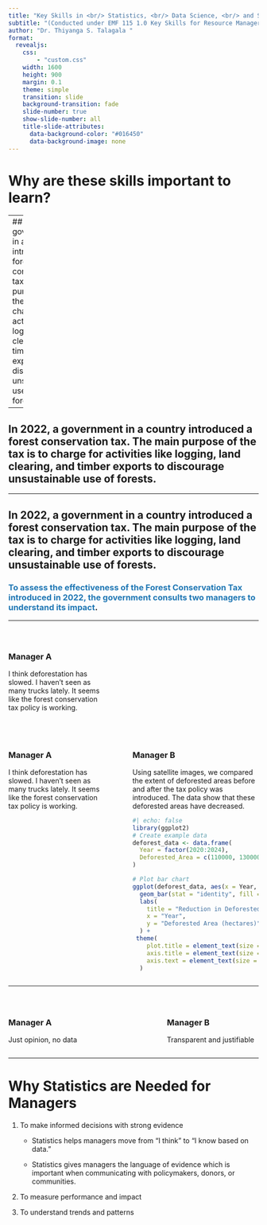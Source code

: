 ```yaml
---
title: "Key Skills in <br/> Statistics, <br/> Data Science, <br/> and Statistical Programming  <br/> for Resource Managers"
subtitle: "(Conducted under EMF 115 1.0 Key Skills for Resource Managers)"
author: "Dr. Thiyanga S. Talagala "
format:
  revealjs:
    css:
        - "custom.css"
    width: 1600
    height: 900
    margin: 0.1
    theme: simple
    transition: slide
    background-transition: fade
    slide-number: true
    show-slide-number: all
    title-slide-attributes: 
      data-background-color: "#016450"
      data-background-image: none
---
```


# Why are these skills important to learn?

---
## In 2022, a government in a country introduced a forest conservation tax. The main purpose of the tax is to charge for activities like logging, land clearing, and timber exports to discourage unsustainable use of forests.

---

## In 2022, a government in a country introduced a forest conservation tax. The main purpose of the tax is to charge for activities like logging, land clearing, and timber exports to discourage unsustainable use of forests.

---

## In 2022, a government in a country introduced a forest conservation tax. The main purpose of the tax is to charge for activities like logging, land clearing, and timber exports to discourage unsustainable use of forests.


### <span style="color:#1f77b4"><b>To assess the effectiveness of the Forest Conservation Tax introduced in 2022, the government consults two managers to understand its impact</b></span>.

---

#

:::: {.columns}

::: {.column width="40%"}
### Manager A

I think deforestation has slowed. I haven’t seen as many trucks lately. It seems like the forest conservation tax policy is working.
:::

::: {.column width="5%"}

:::


::: {.column width="55%"}

#

:::

::::



#

:::: {.columns}

::: {.column width="40%"}
### Manager A

I think deforestation has slowed. I haven’t seen as many trucks lately. It seems like the forest conservation tax policy is working.
:::

::: {.column width="5%"}

:::


::: {.column width="55%"}
### Manager B

Using satellite images, we compared the extent of deforested  areas before and after the tax policy was introduced. The data show that these deforested areas have decreased.

```r
#| echo: false
library(ggplot2)
# Create example data
deforest_data <- data.frame(
  Year = factor(2020:2024),
  Deforested_Area = c(110000, 130000, 140000, 70000, 20000)
)

# Plot bar chart
ggplot(deforest_data, aes(x = Year, y = Deforested_Area)) +
  geom_bar(stat = "identity", fill = "sienna3") +  # brown color for deforestation
  labs(
    title = "Reduction in Deforested Areas (2020–2024)",
    x = "Year",
    y = "Deforested Area (hectares)"
  ) +
 theme(
    plot.title = element_text(size = 20, face = "bold"),
    axis.title = element_text(size = 16),
    axis.text = element_text(size = 14)
  )


```
:::

::::

---

#

:::: {.columns}

::: {.column width="40%"}
### Manager A

Just opinion, no data


:::

::: {.column width="20%"}

:::


::: {.column width="40%"}
### Manager B

Transparent and justifiable

:::

::::

---

# Why Statistics are Needed for Managers

1. To make informed decisions with strong evidence

    - Statistics helps managers move from “I think” to “I know based on data.”

    - Statistics gives managers the language of evidence which is important when communicating with policymakers, donors, or communities.

2. To measure performance and impact

3. To understand trends and patterns